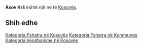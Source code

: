 {{Fshat në Kosovës
 | Emri                = Asov Krš
| srp_N_name = Asov Krš
| srp_N_FULL_NAME_RO = Asov Krš
| srp_N_FULL_NAME_ND_RO = Asov Krs
| srp_N_SORT_NAME_RG = ASOVKRS
| srp_N_FULL_NAME_RG = Asov Krš
| srp_N_FULL_NAME_ND_RG = Asov Krs

 | Emri (Rasa dhanore) = 
 | Figura              = 
 | Shteti              = Kosovo
 | Komuna              = 
 | Kodi postar         = 
 | Sipërfaqja          = 

 | Popullsia           = 

 | Regj. i popullsisë  = 
 | Dend. e popullsisë  = 
 | Faqja zyrtare       = 
 <!--- Koordinatat ----> 
 | Gjerësia            = 42.740278
 | Gjatësia            = 20.214722
 | Lartësia            = 
}}
'''Asov Krš''' është një [[]] në [[]] të [[Kosovës]].

<!-- == Gjeografia == -->
<!-- == Historia == -->
<!-- == Demografia == -->
== Shih edhe ==
{{Komuna }}
{{Kosovo-Administrata-Cung}}

[[Kategoria:Fshatra në Kosovës]]
[[Kategoria:Fshatra në Kommunes ]]
[[Kategoria:Vendbanime në Kosovës]]